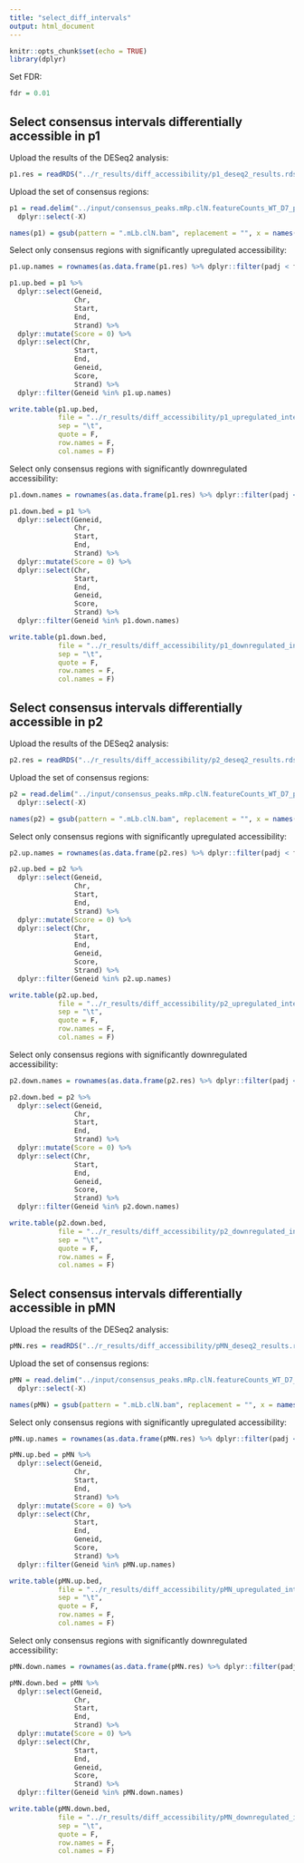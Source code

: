 ```yaml
---
title: "select_diff_intervals"
output: html_document
---
```


```r
knitr::opts_chunk$set(echo = TRUE)
library(dplyr)
```

Set FDR:

```r
fdr = 0.01
```

## Select consensus intervals differentially accessible in p1

Upload the results of the DESeq2 analysis:

```r
p1.res = readRDS("../r_results/diff_accessibility/p1_deseq2_results.rds")
```

Upload the set of consensus regions:

```r
p1 = read.delim("../input/consensus_peaks.mRp.clN.featureCounts_WT_D7_p1_WT_D11_p1.tsv") %>%
  dplyr::select(-X)

names(p1) = gsub(pattern = ".mLb.clN.bam", replacement = "", x = names(p1))
```

Select only consensus regions with significantly upregulated accessibility:

```r
p1.up.names = rownames(as.data.frame(p1.res) %>% dplyr::filter(padj < fdr) %>% dplyr::filter(log2FoldChange > 0))

p1.up.bed = p1 %>%
  dplyr::select(Geneid,
                Chr,
                Start,
                End,
                Strand) %>%
  dplyr::mutate(Score = 0) %>%
  dplyr::select(Chr,
                Start,
                End,
                Geneid,
                Score,
                Strand) %>%
  dplyr::filter(Geneid %in% p1.up.names)

write.table(p1.up.bed,
            file = "../r_results/diff_accessibility/p1_upregulated_intervals_D11_vs_D7.bed",
            sep = "\t",
            quote = F,
            row.names = F,
            col.names = F)
```

Select only consensus regions with significantly downregulated accessibility:

```r
p1.down.names = rownames(as.data.frame(p1.res) %>% dplyr::filter(padj < fdr) %>% dplyr::filter(log2FoldChange < 0))

p1.down.bed = p1 %>%
  dplyr::select(Geneid,
                Chr,
                Start,
                End,
                Strand) %>%
  dplyr::mutate(Score = 0) %>%
  dplyr::select(Chr,
                Start,
                End,
                Geneid,
                Score,
                Strand) %>%
  dplyr::filter(Geneid %in% p1.down.names)

write.table(p1.down.bed,
            file = "../r_results/diff_accessibility/p1_downregulated_intervals_D11_vs_D7.bed",
            sep = "\t",
            quote = F,
            row.names = F,
            col.names = F)
```

## Select consensus intervals differentially accessible in p2

Upload the results of the DESeq2 analysis:

```r
p2.res = readRDS("../r_results/diff_accessibility/p2_deseq2_results.rds")
```

Upload the set of consensus regions:

```r
p2 = read.delim("../input/consensus_peaks.mRp.clN.featureCounts_WT_D7_p2_WT_D11_p2.tsv") %>%
  dplyr::select(-X)

names(p2) = gsub(pattern = ".mLb.clN.bam", replacement = "", x = names(p2))
```

Select only consensus regions with significantly upregulated accessibility:

```r
p2.up.names = rownames(as.data.frame(p2.res) %>% dplyr::filter(padj < fdr) %>% dplyr::filter(log2FoldChange > 0))

p2.up.bed = p2 %>%
  dplyr::select(Geneid,
                Chr,
                Start,
                End,
                Strand) %>%
  dplyr::mutate(Score = 0) %>%
  dplyr::select(Chr,
                Start,
                End,
                Geneid,
                Score,
                Strand) %>%
  dplyr::filter(Geneid %in% p2.up.names)

write.table(p2.up.bed,
            file = "../r_results/diff_accessibility/p2_upregulated_intervals_D11_vs_D7.bed",
            sep = "\t",
            quote = F,
            row.names = F,
            col.names = F)
```

Select only consensus regions with significantly downregulated accessibility:

```r
p2.down.names = rownames(as.data.frame(p2.res) %>% dplyr::filter(padj < fdr) %>% dplyr::filter(log2FoldChange < 0))

p2.down.bed = p2 %>%
  dplyr::select(Geneid,
                Chr,
                Start,
                End,
                Strand) %>%
  dplyr::mutate(Score = 0) %>%
  dplyr::select(Chr,
                Start,
                End,
                Geneid,
                Score,
                Strand) %>%
  dplyr::filter(Geneid %in% p2.down.names)

write.table(p2.down.bed,
            file = "../r_results/diff_accessibility/p2_downregulated_intervals_D11_vs_D7.bed",
            sep = "\t",
            quote = F,
            row.names = F,
            col.names = F)
```

## Select consensus intervals differentially accessible in pMN

Upload the results of the DESeq2 analysis:

```r
pMN.res = readRDS("../r_results/diff_accessibility/pMN_deseq2_results.rds")
```

Upload the set of consensus regions:

```r
pMN = read.delim("../input/consensus_peaks.mRp.clN.featureCounts_WT_D7_pM_WT_D11_pM.tsv") %>%
  dplyr::select(-X)

names(pMN) = gsub(pattern = ".mLb.clN.bam", replacement = "", x = names(pMN))
```

Select only consensus regions with significantly upregulated accessibility:

```r
pMN.up.names = rownames(as.data.frame(pMN.res) %>% dplyr::filter(padj < fdr) %>% dplyr::filter(log2FoldChange > 0))

pMN.up.bed = pMN %>%
  dplyr::select(Geneid,
                Chr,
                Start,
                End,
                Strand) %>%
  dplyr::mutate(Score = 0) %>%
  dplyr::select(Chr,
                Start,
                End,
                Geneid,
                Score,
                Strand) %>%
  dplyr::filter(Geneid %in% pMN.up.names)

write.table(pMN.up.bed,
            file = "../r_results/diff_accessibility/pMN_upregulated_intervals_D11_vs_D7.bed",
            sep = "\t",
            quote = F,
            row.names = F,
            col.names = F)
```

Select only consensus regions with significantly downregulated accessibility:

```r
pMN.down.names = rownames(as.data.frame(pMN.res) %>% dplyr::filter(padj < fdr) %>% dplyr::filter(log2FoldChange < 0))

pMN.down.bed = pMN %>%
  dplyr::select(Geneid,
                Chr,
                Start,
                End,
                Strand) %>%
  dplyr::mutate(Score = 0) %>%
  dplyr::select(Chr,
                Start,
                End,
                Geneid,
                Score,
                Strand) %>%
  dplyr::filter(Geneid %in% pMN.down.names)

write.table(pMN.down.bed,
            file = "../r_results/diff_accessibility/pMN_downregulated_intervals_D11_vs_D7.bed",
            sep = "\t",
            quote = F,
            row.names = F,
            col.names = F)
```
